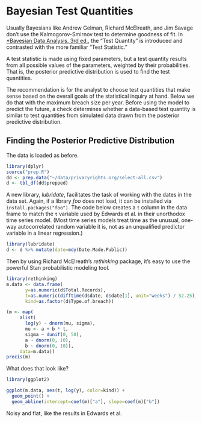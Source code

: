 # Bayesian Test Quantities

Usually Bayesians like Andrew Gelman, Richard McElreath, and Jim
Savage don't use the Kalmogorov-Smirnov test to determine goodness of
fit.  In [*Bayesian Data Analysis, 3rd
ed.](http://www.stat.columbia.edu/~gelman/book/), the "Test Quantity"
is introduced and contrasted with the more familiar "Test Statistic."

A test statistic is made using fixed parameters, but a test quantity
results from all possible values of the parameters, weighted by their
probabilities.  That is, the posterior predictive distribution is used
to find the test quantities.

The recommendation is for the analyst to choose test quantities that
make sense based on the overall goals of the statistical inquiry at
hand.  Below we do that with the maximum breach size per year.  Before
using the model to predict the future, a check determines whether a
data-based test quantity is similar to test quantities from simulated
data drawn from the posterior predictive distribution.

## Finding the Posterior Predictive Distribution

The data is loaded as before.

```r
library(dplyr)
source("prep.R")
dd <- prep.data("~/data/privacyrights.org/select-all.csv")
d <- tbl_df(dd$prepped)
```

A new library, *lubridate*, facilitates the task of working with the
dates in the data set.  Again, if a library *foo* does not load, it
can be installed via `install.packages("foo")`.  The code below
creates a `t` column in the data frame to match the `t` variable used
by Edwards et al. in their unorthodox time series model.  (Most time
series models treat time as the unusual, one-way autocorrelated random
variable it is, not as an unqualified predictor variable in a linear
regression.)

```r
library(lubridate)
d <- d %>% mutate(date=mdy(Date.Made.Public))
```

Then by using Richard McElreath's *rethinking* package, it's easy to
use the powerful Stan probabilistic modeling tool.

```r
library(rethinking)
m.data <- data.frame(
       y=as.numeric(d$Total.Records),
       t=as.numeric(difftime(d$date, d$date[1], unit="weeks") / 52.25),
       kind=as.factor(d$Type.of.breach))

(m <- map(
     alist(
       log(y) ~ dnorm(mu, sigma),
       mu <- a + b * t,
       sigma ~ dunif(0, 50),
       a ~ dnorm(0, 10),
       b ~ dnorm(0, 10)),
     data=m.data))
precis(m)
```

What does that look like?

```r
library(ggplot2)

ggplot(m.data, aes(t, log(y), color=kind)) +
  geom_point() +
  geom_abline(intercept=coef(m)["a"], slope=coef(m)["b"])
```

Noisy and flat, like the results in Edwards et al.
